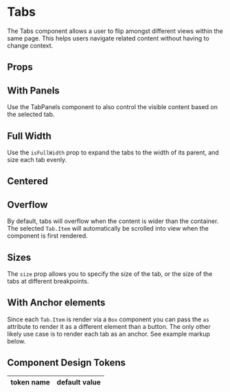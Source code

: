 
# Tabs

The Tabs component allows a user to flip amongst different views within the same page. This helps users navigate related content without having to change context.

<Default />

## Props


## With Panels

Use the TabPanels component to also control the visible content based on the selected tab.

<WithPanels />

## Full Width

Use the `isFullWidth` prop to expand the tabs to the width of its parent, and size each tab evenly.

<FullWidth />

## Centered

<Centered />

## Overflow

By default, tabs will overflow when the content is wider than the container. The selected `Tab.Item` will automatically be scrolled into view when the component is first rendered.

<Overflow />

## Sizes

The `size` prop allows you to specify the size of the tab, or the size of the tabs at different breakpoints.

<Sizes />

## With Anchor elements

Since each `Tab.Item` is render via a `Box` component you can pass the `as` attribute to render it as a different element than a button.
The only other likely use case is to render each tab as an anchor. See example markup below.

<AnchorElements />

## Component Design Tokens

<table>
  <thead>
    <tr>
      <th>token name</th>
      <th>default value</th>
    </tr>
  </thead>
  <tbody>
    <DesignTokens />
  </tbody>
</table>
